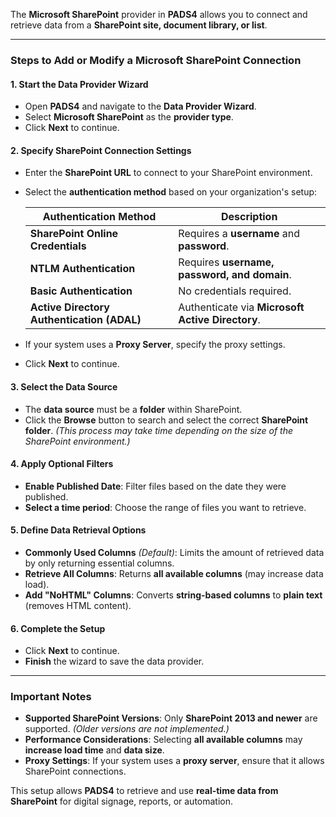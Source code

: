 
The **Microsoft SharePoint** provider in **PADS4** allows you to connect and retrieve data from a **SharePoint site, document library, or list**.

---

### **Steps to Add or Modify a Microsoft SharePoint Connection**  

#### **1. Start the Data Provider Wizard**
- Open **PADS4** and navigate to the **Data Provider Wizard**.
- Select **Microsoft SharePoint** as the **provider type**.
- Click **Next** to continue.

#### **2. Specify SharePoint Connection Settings**
- Enter the **SharePoint URL** to connect to your SharePoint environment.
- Select the **authentication method** based on your organization's setup:

  | **Authentication Method**          | **Description** |
  |------------------------------------|----------------|
  | **SharePoint Online Credentials**  | Requires a **username** and **password**. |
  | **NTLM Authentication**            | Requires **username, password, and domain**. |
  | **Basic Authentication**           | No credentials required. |
  | **Active Directory Authentication (ADAL)** | Authenticate via **Microsoft Active Directory**. |

- If your system uses a **Proxy Server**, specify the proxy settings.

- Click **Next** to continue.

#### **3. Select the Data Source**
- The **data source** must be a **folder** within SharePoint.
- Click the **Browse** button to search and select the correct **SharePoint folder**. *(This process may take time depending on the size of the SharePoint environment.)*

#### **4. Apply Optional Filters**
- **Enable Published Date**: Filter files based on the date they were published.
- **Select a time period**: Choose the range of files you want to retrieve.

#### **5. Define Data Retrieval Options**
- **Commonly Used Columns** *(Default)*: Limits the amount of retrieved data by only returning essential columns.
- **Retrieve All Columns**: Returns **all available columns** (may increase data load).
- **Add "NoHTML" Columns**: Converts **string-based columns** to **plain text** (removes HTML content).

#### **6. Complete the Setup**
- Click **Next** to continue.
- **Finish** the wizard to save the data provider.

---

### **Important Notes**
- **Supported SharePoint Versions**: Only **SharePoint 2013 and newer** are supported. *(Older versions are not implemented.)*
- **Performance Considerations**: Selecting **all available columns** may **increase load time** and **data size**.
- **Proxy Settings**: If your system uses a **proxy server**, ensure that it allows SharePoint connections.

This setup allows **PADS4** to retrieve and use **real-time data from SharePoint** for digital signage, reports, or automation.